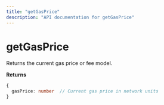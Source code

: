 ```yaml
---
title: "getGasPrice"
description: "API documentation for getGasPrice"
---
```


# getGasPrice

Returns the current gas price or fee model.

**Returns**
```typescript
{
  gasPrice: number  // Current gas price in network units
}
```



